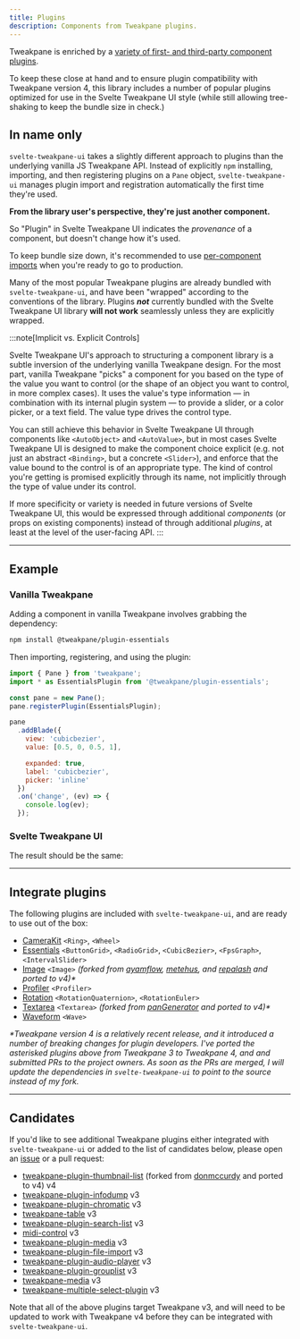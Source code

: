 ```yaml
---
title: Plugins
description: Components from Tweakpane plugins.
---
```



Tweakpane is enriched by a [variety of first- and third-party component plugins](https://github.com/topics/tweakpane).

To keep these close at hand and to ensure plugin compatibility with Tweakpane version 4, this library includes a number of popular plugins optimized for use in the Svelte Tweakpane UI style (while still allowing tree-shaking to keep the bundle size in check.)

## In name only

`svelte-tweakpane-ui` takes a slightly different approach to plugins than the underlying vanilla JS Tweakpane API. Instead of explicitly `npm` installing, importing, and then registering plugins on a `Pane` object, `svelte-tweakpane-ui` manages plugin import and registration automatically the first time they're used.

**From the library user's perspective, they're just another component.**

So "Plugin" in Svelte Tweakpane UI indicates the _provenance_ of a component, but doesn't change how it's used.

To keep bundle size down, it's recommended to use [per-component imports](https://example.com/TODO) when you're ready to go to production.

Many of the most popular Tweakpane plugins are already bundled with `svelte-tweakpane-ui`, and have been "wrapped" according to the conventions of the library. Plugins _**not**_ currently bundled with the Svelte Tweakpane UI library **will not work** seamlessly unless they are explicitly wrapped.

:::note[Implicit vs. Explicit Controls]

Svelte Tweakpane UI's approach to structuring a component library is a subtle inversion of the underlying vanilla Tweakpane design. For the most part, vanilla Tweakpane "picks" a component for you based on the type of the value you want to control (or the shape of an object you want to control, in more complex cases). It uses the value's type information — in combination with its internal plugin system — to provide a slider, or a color picker, or a text field. The value type drives the control type.

You can still achieve this behavior in Svelte Tweakpane UI through components like `<AutoObject>` and `<AutoValue>`, but in most cases Svelte Tweakpane UI is designed to make the component choice explicit (e.g. not just an abstract `<Binding>`, but a concrete `<Slider>`), and enforce that the value bound to the control is of an appropriate type. The kind of control you're getting is promised explicitly through its name, not implicitly through the type of value under its control.

If more specificity or variety is needed in future versions of Svelte Tweakpane UI, this would be expressed through additional _components_ (or props on existing
components) instead of through additional _plugins_, at least at the level of the user-facing API.
:::

---

## Example

### Vanilla Tweakpane

Adding a component in vanilla Tweakpane involves grabbing the dependency:

```sh
npm install @tweakpane/plugin-essentials
```

Then importing, registering, and using the plugin:

```js
import { Pane } from 'tweakpane';
import * as EssentialsPlugin from '@tweakpane/plugin-essentials';

const pane = new Pane();
pane.registerPlugin(EssentialsPlugin);

pane
  .addBlade({
    view: 'cubicbezier',
    value: [0.5, 0, 0.5, 1],

    expanded: true,
    label: 'cubicbezier',
    picker: 'inline'
  })
  .on('change', (ev) => {
    console.log(ev);
  });
```

### Svelte Tweakpane UI

<PluginBasicCode />

The result should be the same:

<ExampleWrapper>
  <PluginBasic client:load />
</ExampleWrapper>

---

## Integrate plugins

The following plugins are included with `svelte-tweakpane-ui`, and are ready to use out of the box:

- [CameraKit](https://github.com/tweakpane/plugin-camerakit) `<Ring>`, `<Wheel>`
- [Essentials](https://github.com/tweakpane/plugin-essentials) `<ButtonGrid>`, `<RadioGrid>`, `<CubicBezier>`, `<FpsGraph>`, `<IntervalSlider>`
- [Image](https://github.com/kitschpatrol/tweakpane-image-plugin) `<Image>` _(forked from [ayamflow](https://github.com/ayamflow/tweakpane-image-plugin), [metehus](https://github.com/metehus/tweakpane-image-plugin), and [repalash](https://github.com/repalash/tweakpane-image-plugin) and ported to v4)\*_
- [Profiler](https://github.com/0b5vr/tweakpane-plugin-profiler) `<Profiler>`
- [Rotation](https://github.com/0b5vr/tweakpane-plugin-rotation) `<RotationQuaternion>`, `<RotationEuler>`
- [Textarea](https://github.com/kitschpatrol/tweakpane-textarea-plugin) `<Textarea>` _(forked from [panGenerator](https://github.com/panGenerator/tweakpane-textarea-plugin) and ported to v4)\*_
- [Waveform](https://github.com/kitschpatrol/tweakpane-plugin-waveform) `<Wave>`

_\*Tweakpane version 4 is a relatively recent release, and it introduced a number of breaking changes for plugin developers. I've ported the asterisked plugins above from Tweakpane 3 to Tweakpane 4, and and submitted PRs to the project owners. As soon as the PRs are merged, I will update the dependencies in `svelte-tweakpane-ui` to point to the source instead of my fork._

---

## Candidates

If you'd like to see additional Tweakpane plugins either integrated with `svelte-tweakpane-ui` or added to the list of candidates below, please open an [issue](https://github.com/kitschpatrol/svelte-tweakpane-ui/issues) or a pull request:

- [tweakpane-plugin-thumbnail-list](https://github.com/kitschpatrol/tweakpane-plugin-thumbnail-list) (forked from [donmccurdy](https://github.com/donmccurdy/tweakpane-plugin-thumbnail-list) and ported to v4) <InlineImage src="/svelte-tweakpane-ui/tweakpane-logo.svg" />v4
- [tweakpane-plugin-infodump](https://github.com/doersino/tweakpane-plugin-infodump) <InlineImage src="/svelte-tweakpane-ui/tweakpane-logo.svg" />v3
- [tweakpane-plugin-chromatic](https://github.com/brunoimbrizi/tweakpane-plugin-chromatic) <InlineImage src="/svelte-tweakpane-ui/tweakpane-logo.svg" />v3
- [tweakpane-table](https://github.com/amir-arad/tweakpane-table) <InlineImage src="/svelte-tweakpane-ui/tweakpane-logo.svg" />v3
- [tweakpane-plugin-search-list](https://github.com/hirohe/tweakpane-plugin-search-list) <InlineImage src="/svelte-tweakpane-ui/tweakpane-logo.svg" />v3
- [midi-control](https://github.com/mollerse/midi-control) <InlineImage src="/svelte-tweakpane-ui/tweakpane-logo.svg" />v3
- [tweakpane-plugin-media](https://github.com/leochocolat/tweakpane-plugin-media) <InlineImage src="/svelte-tweakpane-ui/tweakpane-logo.svg" />v3
- [tweakpane-plugin-file-import](https://github.com/LuchoTurtle/tweakpane-plugin-file-import) <InlineImage src="/svelte-tweakpane-ui/tweakpane-logo.svg" />v3
- [tweakpane-plugin-audio-player](https://github.com/brunoimbrizi/tweakpane-plugin-audio-player) <InlineImage src="/svelte-tweakpane-ui/tweakpane-logo.svg" />v3
- [tweakpane-plugin-grouplist](https://github.com/pierogis/tweakpane-plugin-grouplist) <InlineImage src="/svelte-tweakpane-ui/tweakpane-logo.svg" />v3
- [tweakpane-media](https://github.com/vnvyvu/tweakpane-media) <InlineImage src="/svelte-tweakpane-ui/tweakpane-logo.svg" />v3
- [tweakpane-multiple-select-plugin](https://github.com/IvanLi-CN/tweakpane-multiple-select-plugin) <InlineImage src="/svelte-tweakpane-ui/tweakpane-logo.svg" />v3

Note that all of the above plugins target Tweakpane v3, and will need to be updated to work with Tweakpane v4 before they can be integrated with `svelte-tweakpane-ui`.
